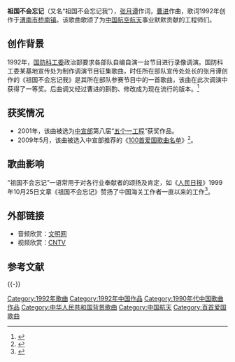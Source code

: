 '''祖国不会忘记'''（又名“祖国不会忘记我”），[[张月谭|张月谭]]作词，[[曹进|曹进]]作曲，歌词1992年创作于[[渭南市|渭南市]][[桥南镇|桥南镇]]。该歌曲歌颂了为[[中华人民共和国航天|中国航空航天]]事业默默贡献的工程师们。

== 创作背景 ==
1992年，[[中华人民共和国国防科学技术工业委员会|国防科工委]]政治部要求各部队自编自演一台节目进行录像调演。国防科工委某基地宣传处为制作调演节目征集歌曲，时任所在部队宣传处处长的张月谭创作的《祖国不会忘记我》是其所在部队参赛节目中的一首歌曲，该曲在此次调演中获得了一等奖。后曲调又经过曹进的斟酌、修改成为现在流行的版本。<ref>{{Cite web|title=《祖国不会忘记我》歌曲的创作过程|url=http://qiaonangongshe.blog.163.com/blog/static/26499612200791110581925/|publisher=网易博客|archiveurl=https://web.archive.org/web/20110606011643/http://qiaonangongshe.blog.163.com/blog/static/26499612200791110581925/|archivedate=2011-06-06|dead-url=yes|access-date=2011-12-13}}</ref> 
== 获奖情况 ==
*2001年，该曲被选为[[中共中央宣传部|中宣部]]第八届“[[五个一工程|五个一工程]]”获奖作品。
*2009年5月，该曲被选入中宣部推荐的《[[中宣部推荐100首爱国歌曲|100首爱国歌曲名单]]》<ref>{{Cite web|title=100首爱国歌曲名单公布|url=http://news.xinhuanet.com/politics/2009-05/25/content_11434058.htm|date=2009年5月25日|publisher=新华网|access-date=2011年12月10日|archive-date=2011年4月24日|archive-url=https://web.archive.org/web/20110424062702/http://news.xinhuanet.com/politics/2009-05/25/content_11434058.htm|dead-url=no}}</ref>。

== 歌曲影响 ==
“祖国不会忘记”一语常用于对各行业奉献者的颂扬及肯定，如《[[人民日报|人民日报]]》1999年10月25日文章《祖国不会忘记》赞扬了中国海关工作者一直以来的工作<ref>{{Cite web|title=祖国不会忘记|url=http://www.people.com.cn/rmrb/199910/25/newfiles/col_19991025001096_jjzk.html|date=1999年10月25日|publisher=人民日报|access-date=2011年12月13日|archive-date=2016年3月4日|archive-url=https://web.archive.org/web/20160304064618/http://www.people.com.cn/rmrb/199910/25/newfiles/col_19991025001096_jjzk.html|dead-url=no}}</ref>。

== 外部链接 ==
*音频欣赏：[http://archive.wenming.cn/zt/2009-06/03/content_16699493.htm 文明网] {{Wayback|url=http://archive.wenming.cn/zt/2009-06/03/content_16699493.htm |date=20201126044647 }}
*视频欣赏：[http://news.cntv.cn/china/20100420/108098.shtml CNTV] {{Wayback|url=http://news.cntv.cn/china/20100420/108098.shtml |date=20160304114904 }}

==参考文献==
{{Reflist}}

{{-}}
{{中宣部推荐100首爱国歌曲}}
{{放歌九十年|cat|Z祖}}
[[Category:1992年歌曲|Category:1992年歌曲]]
[[Category:1992年中国作品|Category:1992年中国作品]]
[[Category:1990年代中国歌曲作品|Category:1990年代中国歌曲作品]]
[[Category:中华人民共和国背景歌曲|Category:中华人民共和国背景歌曲]]
[[Category:中国航天|Category:中国航天]]
[[Category:百首爱国歌曲|Category:百首爱国歌曲]]